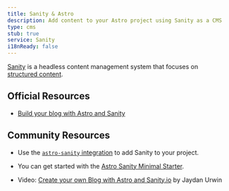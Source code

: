 ```yaml
---
title: Sanity & Astro
description: Add content to your Astro project using Sanity as a CMS
type: cms
stub: true
service: Sanity
i18nReady: false
---
```


[Sanity](http://sanity.io) is a headless content management system that focuses on [structured content](https://www.sanity.io/structured-content-platform).

## Official Resources

- [Build your blog with Astro and Sanity](https://www.sanity.io/guides/sanity-astro-blog)

## Community Resources 

- Use the [`astro-sanity` integration](https://github.com/littlesticks/astro-sanity) to add Sanity to your project.

- You can get started with the [Astro Sanity Minimal Starter](https://github.com/littlesticks/astro-sanity-minimal-starter).

- Video: [Create your own Blog with Astro and Sanity.io](https://www.youtube.com/watch?v=-jAWLTfsSQw) by Jaydan Urwin

